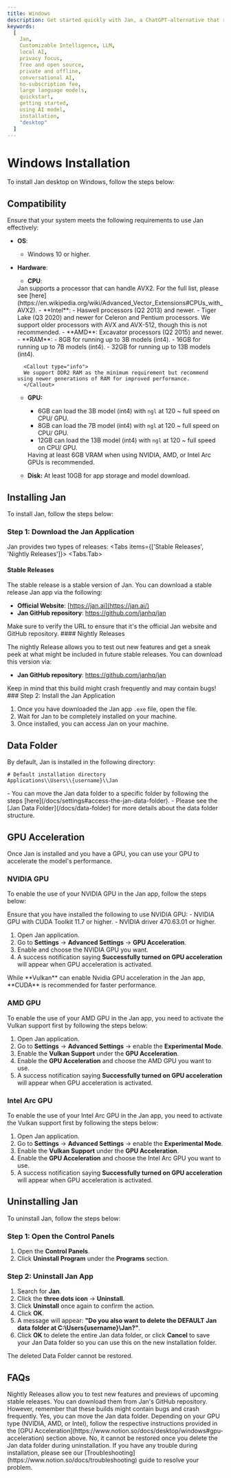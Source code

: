 ```yaml
---
title: Windows
description: Get started quickly with Jan, a ChatGPT-alternative that runs on your own computer, with a local API server. Learn how to install Jan and select an AI model to start chatting.
keywords:
  [
    Jan,
    Customizable Intelligence, LLM,
    local AI,
    privacy focus,
    free and open source,
    private and offline,
    conversational AI,
    no-subscription fee,
    large language models,
    quickstart,
    getting started,
    using AI model,
    installation,
    "desktop"
  ]
---
```




# Windows Installation
To install Jan desktop on Windows, follow the steps below:
## Compatibility

Ensure that your system meets the following requirements to use Jan effectively:

- **OS**:
    - Windows 10 or higher.
- **Hardware**:
    - **CPU**:
    <Callout type="info">
    Jan supports a processor that can handle AVX2. For the full list, please see [here](https://en.wikipedia.org/wiki/Advanced_Vector_Extensions#CPUs_with_AVX2).
    </Callout>
      - **Intel**:
          - Haswell processors (Q2 2013) and newer.
          - Tiger Lake (Q3 2020) and newer for Celeron and Pentium processors.
      <Callout type="info">
      We support older processors with AVX and AVX-512, though this is not recommended.
      </Callout>
      - **AMD**: Excavator processors (Q2 2015) and newer.
    - **RAM**:
        - 8GB for running up to 3B models (int4).
        - 16GB for running up to 7B models (int4).
        - 32GB for running up to 13B models (int4).
        
        <Callout type="info">
        We support DDR2 RAM as the minimum requirement but recommend using newer generations of RAM for improved performance.
        </Callout>
        
    - **GPU:**
        - 6GB can load the 3B model (int4) with `ngl` at 120 ~ full speed on CPU/ GPU.
        - 8GB can load the 7B model (int4) with `ngl` at 120 ~ full speed on CPU/ GPU.
        - 12GB can load the 13B model (int4) with `ngl` at 120 ~ full speed on CPU/ GPU.
        
        <Callout type="info">
        Having at least 6GB VRAM when using NVIDIA, AMD, or Intel Arc GPUs is recommended.
        </Callout>
    - **Disk:** At least 10GB for app storage and model download.

## Installing Jan

To install Jan, follow the steps below:

### Step 1: Download the Jan Application

Jan provides two types of releases:
<Tabs items={['Stable Releases', 'Nightly Releases']}>
<Tabs.Tab>
#### Stable Releases

The stable release is a stable version of Jan. You can download a stable release Jan app via the following:

- **Official Website**: [https://jan.ai](https://jan.ai/)
- **Jan GitHub repository**: https://github.com/janhq/jan

<Callout type="info">
Make sure to verify the URL to ensure that it's the official Jan website and GitHub repository.
</Callout>
</Tabs.Tab>
<Tabs.Tab>
#### Nightly Releases

The nightly Release allows you to test out new features and get a sneak peek at what might be included in future stable releases. You can download this version via:

- **Jan GitHub repository**: https://github.com/janhq/jan

<Callout type="info">
Keep in mind that this build might crash frequently and may contain bugs!
</Callout>
</Tabs.Tab>
</Tabs>
### Step 2: Install the Jan Application

1. Once you have downloaded the Jan app `.exe` file, open the file.
2. Wait for Jan to be completely installed on your machine.
3. Once installed, you can access Jan on your machine.

## Data Folder

By default, Jan is installed in the following directory:

```
# Default installation directory
Applications\\Users\\{username}\\Jan

```

<Callout type="info">
- You can move the Jan data folder to a specific folder by following the steps [here](/docs/settings#access-the-jan-data-folder).
- Please see the [Jan Data Folder](/docs/data-folder) for more details about the data folder structure.
</Callout>

## GPU Acceleration

Once Jan is installed and you have a GPU, you can use your GPU to accelerate the model's performance.

### NVIDIA GPU

To enable the use of your NVIDIA GPU in the Jan app, follow the steps below:

<Callout type="info">
Ensure that you have installed the following to use NVIDIA GPU:
- NVIDIA GPU with CUDA Toolkit 11.7 or higher.
- NVIDIA driver 470.63.01 or higher.
</Callout>

1. Open Jan application.
2. Go to **Settings** -> **Advanced Settings** -> **GPU Acceleration**.
3. Enable and choose the NVIDIA GPU you want.
4. A success notification saying **Successfully turned on GPU acceleration** will appear when GPU acceleration is activated.

<Callout type="info">
While **Vulkan** can enable Nvidia GPU acceleration in the Jan app, **CUDA** is recommended for faster performance.
</Callout>

### AMD GPU

To enable the use of your AMD GPU in the Jan app, you need to activate the Vulkan support first by following the steps below:

1. Open Jan application.
2. Go to **Settings** -> **Advanced Settings** -> enable the **Experimental Mode**.
3. Enable the **Vulkan Support** under the **GPU Acceleration**.
4. Enable the **GPU Acceleration** and choose the AMD GPU you want to use.
5. A success notification saying **Successfully turned on GPU acceleration** will appear when GPU acceleration is activated.

### Intel Arc GPU

To enable the use of your Intel Arc GPU in the Jan app, you need to activate the Vulkan support first by following the steps below:

1. Open Jan application.
2. Go to **Settings** -> **Advanced Settings** -> enable the **Experimental Mode**.
3. Enable the **Vulkan Support** under the **GPU Acceleration**.
4. Enable the **GPU Acceleration** and choose the Intel Arc GPU you want to use.
5. A success notification saying **Successfully turned on GPU acceleration** will appear when GPU acceleration is activated.

## Uninstalling Jan

To uninstall Jan, follow the steps below:

### Step 1: Open the Control Panels

1. Open the **Control Panels**.
2. Click **Uninstall Program** under the **Programs** section.

### Step 2: Uninstall Jan App

1. Search for **Jan**.
2. Click the **three dots icon** -> **Uninstall**.
3. Click **Uninstall** once again to confirm the action.
4. Click **OK**.
5. A message will appear: **"Do you also want to delete the DEFAULT Jan data folder at C:\Users\{username}\Jan?"**.
6. Click **OK** to delete the entire Jan data folder, or click **Cancel** to save your Jan Data folder so you can use this on the new installation folder.

<Callout type="warning">
The deleted Data Folder cannot be restored.
</Callout>

## FAQs

<FAQBox title="What are Nightly Releases, and how can I access them?">
Nightly Releases allow you to test new features and previews of upcoming stable releases. You can download them from Jan's GitHub repository. However, remember that these builds might contain bugs and crash frequently.
</FAQBox>
<FAQBox title="Can I move the Jan data folder to a different location?">
Yes, you can move the Jan data folder.
</FAQBox>
<FAQBox title="How do I enable GPU acceleration for better performance?">
Depending on your GPU type (NVIDIA, AMD, or Intel), follow the respective instructions provided in the [GPU Acceleration](https://www.notion.so/docs/desktop/windows#gpu-acceleration) section above.
</FAQBox>
<FAQBox title="Can I recover the deleted Jan data folder after uninstallation?">
No, it cannot be restored once you delete the Jan data folder during uninstallation.
</FAQBox>

<Callout type="warning">
If you have any trouble during installation, please see our [Troubleshooting](https://www.notion.so/docs/troubleshooting) guide to resolve your problem.
</Callout>